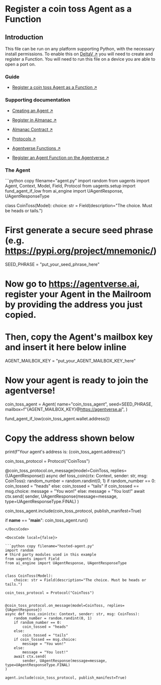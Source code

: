 
# Register a coin toss Agent as a Function

## Introduction

This file can be run on any platform supporting Python, with the necessary install permissions.
To enable this on [DeltaV ↗️](/concepts/ai-engine/deltav) you will need to create and register a Function. You will need to run this file on a device you are able to open a port on.

### Guide

- [Register a coin toss Agent as a Function ↗️](/guides/agentverse/agentverse-functions/registering-agent-coin-toss)

### Supporting documentation

- [Creating an Agent ↗️](/guides/agents/create-a-uagent)

- [Register in Almanac ↗️](/guides/agents/register-in-almanac)

- [Almanac Contract ↗️](/references/contracts/uagents-almanac/almanac-overview)

- [Protocols ↗️](/references/uagents/uagents-protocols/agent-protocols)

- [Agentverse Functions ↗️](/concepts/agent-services/services)

- [Register an Agent Function on the Agentverse ↗️](/guides/agentverse/registering-agent-services)

### The Agent

<CodeGroup hasCopy isLocalHostedFile>
    
<DocsCode local={true}>
```python copy filename="agent.py"
import random
from uagents import Agent, Context, Model, Field, Protocol
from uagents.setup import fund_agent_if_low
from ai_engine import UAgentResponse, UAgentResponseType


class CoinToss(Model):
    choice: str = Field(description="The choice. Must be heads or tails.")

# First generate a secure seed phrase (e.g. https://pypi.org/project/mnemonic/)
SEED_PHRASE = "put_your_seed_phrase_here"
 
# Now go to https://agentverse.ai, register your Agent in the Mailroom by providing the address you just copied.
# Then, copy the Agent's mailbox key and insert it here below inline
AGENT_MAILBOX_KEY = "put_your_AGENT_MAILBOX_KEY_here"
 
# Now your agent is ready to join the agentverse!
coin_toss_agent = Agent(
    name="coin_toss_agent",
    seed=SEED_PHRASE,
    mailbox=f"{AGENT_MAILBOX_KEY}@https://agentverse.ai",
)

fund_agent_if_low(coin_toss_agent.wallet.address())
 
# Copy the address shown below
print(f"Your agent's address is: {coin_toss_agent.address}")

coin_toss_protocol = Protocol("CoinToss")


@coin_toss_protocol.on_message(model=CoinToss, replies={UAgentResponse})
async def toss_coin(ctx: Context, sender: str, msg: CoinToss):
    random_number = random.randint(0, 1)
    if random_number == 0:
        coin_tossed = "heads"
    else:
        coin_tossed = "tails"
    if coin_tossed == msg.choice:
        message = "You won!"
    else:
        message = "You lost!"
    await ctx.send(
        sender, UAgentResponse(message=message, type=UAgentResponseType.FINAL)
)

coin_toss_agent.include(coin_toss_protocol, publish_manifest=True)

if __name__ == "__main__":
    coin_toss_agent.run()
```
</DocsCode>

<DocsCode local={false}>

```python copy filename="hosted-agent.py"
import random
# third party modules used in this example
from uagents import Field
from ai_engine import UAgentResponse, UAgentResponseType


class CoinToss(Model):
    choice: str = Field(description="The choice. Must be heads or tails.")

coin_toss_protocol = Protocol("CoinToss")


@coin_toss_protocol.on_message(model=CoinToss, replies={UAgentResponse})
async def toss_coin(ctx: Context, sender: str, msg: CoinToss):
    random_number = random.randint(0, 1)
    if random_number == 0:
        coin_tossed = "heads"
    else:
        coin_tossed = "tails"
    if coin_tossed == msg.choice:
        message = "You won!"
    else:
        message = "You lost!"
    await ctx.send(
        sender, UAgentResponse(message=message, type=UAgentResponseType.FINAL)
)

agent.include(coin_toss_protocol, publish_manifest=True)
```
</DocsCode>
</CodeGroup>
